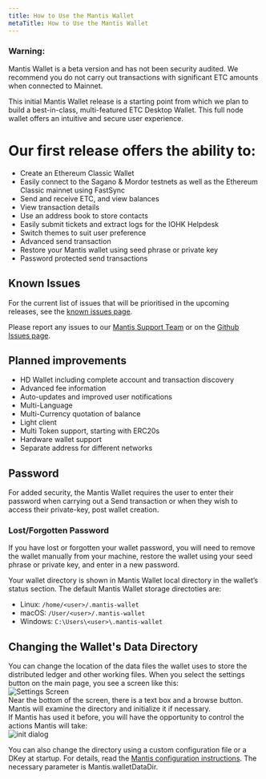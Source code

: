 ```yaml
---
title: How to Use the Mantis Wallet
metaTitle: How to Use the Mantis Wallet
---
```


### Warning:
Mantis Wallet is a beta version and has not been security audited. We recommend you do not carry out transactions with significant ETC amounts when connected to Mainnet.

This initial Mantis Wallet release is a starting point from which we plan to build a best-in-class, multi-featured ETC Desktop Wallet. This full node wallet offers an intuitive and secure user experience.

# Our first release offers the ability to:

* Create an Ethereum Classic Wallet
* Easily connect to the Sagano & Mordor testnets as well as the Ethereum Classic mainnet using FastSync
* Send and receive ETC, and view balances
* View transaction details
* Use an address book to store contacts
* Easily submit tickets and extract logs for the IOHK Helpdesk
* Switch themes to suit user preference
* Advanced send transaction
* Restore your Mantis wallet using seed phrase or private key
* Password protected send transactions


## Known Issues

For the current list of issues that will be prioritised in the upcoming releases, see the [known issues page](../resources/known-issues).  

Please report any issues to our [Mantis Support Team](https://iohk.zendesk.com/hc/en-us/requests/new) or on the [Github Issues page](https://github.com/input-output-hk/mantis-wallet/issues).

## Planned improvements

* HD Wallet including complete account and transaction discovery
* Advanced fee information
* Auto-updates and improved user notifications
* Multi-Language
* Multi-Currency quotation of balance
* Light client
* Multi Token support, starting with ERC20s
* Hardware wallet support
* Separate address for different networks

## Password

For added security, the Mantis Wallet requires the user to enter their password when carrying out a Send transaction or when they wish to access their private-key, post wallet creation.

### Lost/Forgotten Password

If you have lost or forgotten your wallet password, you will need to remove the wallet manually from your machine, restore the wallet using your seed phrase or private key, and enter in a new password.

Your wallet directory is shown in Mantis Wallet local directory in the wallet’s status section.
The default Mantis Wallet storage directoties are:

* Linux: `/home/<user>/.mantis-wallet`
* macOS: `/User/<user>/.mantis-wallet`
* Windows: `C:\Users\<user>\.mantis-wallet`

## Changing the Wallet's Data Directory
You can change the location of the data files the wallet uses to store the distributed ledger and other working files.
When you select the settings button on the main page, you see a screen like this:  
![Settings Screen](../images/12-Mantis-Wallet-Settings.png)  
Near the bottom of the screen, there is a text box and a browse button.
Mantis will examine the directory and initialize it if necessary.  
If Mantis has used it before, you will have the opportunity to control the actions Mantis will take:  
![init dialog](../images/12-Mantis-Wallet-Settings-2.png)

You can also change the directory using a custom configuration file or a DKey at startup. For details, read the [Mantis configuration instructions](/how-tos/how-to-configure-mantis). The necessary parameter is Mantis.walletDataDir.
